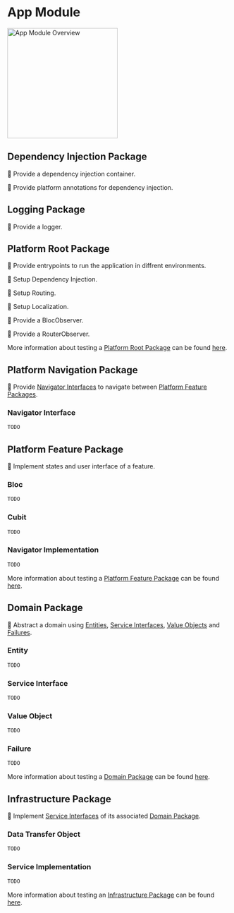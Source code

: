 # App Module

<Image
  src="assets/app_module_overview.svg"
  alt="App Module Overview"
  zoom={true}
  height="250"
/>

## Dependency Injection Package

🎯 Provide a dependency injection container.

🎯 Provide platform annotations for dependency injection.

## Logging Package

🎯 Provide a logger.

## Platform Root Package

🎯 Provide entrypoints to run the application in diffrent environments.

🎯 Setup Dependency Injection.

🎯 Setup Routing.

🎯 Setup Localization.

🎯 Provide a BlocObserver.

🎯 Provide a RouterObserver.

More information about testing a [Platform Root Package](/architecture/app-module#platform-root-package) can be found [here](/architecture/testing#testing-platform-root-package).

## Platform Navigation Package

🎯 Provide [Navigator Interfaces](/architecture/app-module#navigator-interface) to navigate between [Platform Feature Packages](/architecture/app-module#platform-feature-package).

### Navigator Interface

```dart
TODO
```

## Platform Feature Package

🎯 Implement states and user interface of a feature.

### Bloc

```dart
TODO
```

### Cubit

```dart
TODO
```

### Navigator Implementation

```dart
TODO
```

More information about testing a [Platform Feature Package](/architecture/app-module#platform-feature-package) can be found [here](/architecture/testing#testing-platform-feature-package).

## Domain Package

🎯 Abstract a domain using [Entities](/architecture/app-module#entity), [Service Interfaces](/architecture/app-module#service-interface), [Value Objects](/architecture/app-module#value-object) and [Failures](/architecture/app-module#failure).

### Entity

```dart
TODO
```

### Service Interface

```dart
TODO
```

### Value Object

```dart
TODO
```

### Failure

```dart
TODO
```

More information about testing a [Domain Package](/architecture/app-module#domain-package) can be found [here](/architecture/testing#testing-domain-package).

## Infrastructure Package

🎯 Implement [Service Interfaces](/architecture/app-module#service-interface) of its associated [Domain Package](/architecture/app-module#domain-package).

### Data Transfer Object

```dart
TODO
```

### Service Implementation

```dart
TODO
```

More information about testing an [Infrastructure Package](/architecture/app-module#infrastructure-package) can be found [here](/architecture/testing#testing-infrastructure-package).
